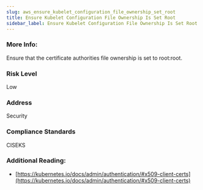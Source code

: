 ```yaml
---
slug: aws_ensure_kubelet_configuration_file_ownership_set_root
title: Ensure Kubelet Configuration File Ownership Is Set Root
sidebar_label: Ensure Kubelet Configuration File Ownership Is Set Root
---
```


### More Info:

Ensure that the certificate authorities file ownership is set to root:root.

### Risk Level

Low

### Address

Security

### Compliance Standards

CISEKS

### Additional Reading:

- [https://kubernetes.io/docs/admin/authentication/#x509-client-certs](https://kubernetes.io/docs/admin/authentication/#x509-client-certs) 

